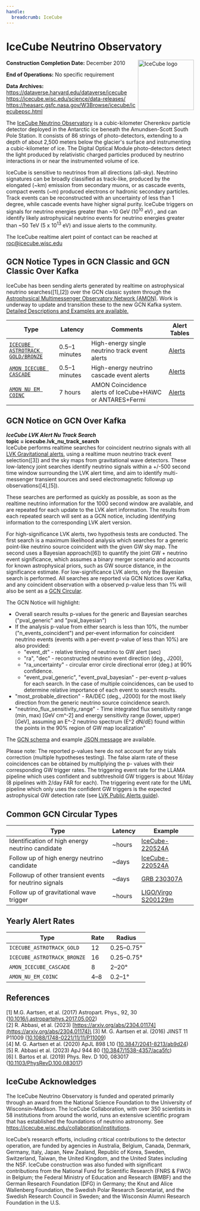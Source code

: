 ```yaml
---
handle:
  breadcrumb: IceCube
---
```



# IceCube Neutrino Observatory

<img
  src={logo}
  alt="IceCube logo"
  align="right"
  width="150"
  height="135"
  className="height-auto"
/>

**Construction Completion Date:** December 2010

**End of Operations:** No specific requirement

**Data Archives:**\
https://dataverse.harvard.edu/dataverse/icecube \
https://icecube.wisc.edu/science/data-releases/ \
https://heasarc.gsfc.nasa.gov/W3Browse/icecube/icecubepsc.html

The [IceCube Neutrino Observatory](https://icecube.wisc.edu/) is a cubic-kilometer Cherenkov particle detector
deployed in the Antarctic ice beneath the Amundsen-Scott South Pole Station. It consists of 86 strings of
photo-detectors, extending to a depth of about 2,500 meters below the glacier's surface and
instrumenting a cubic-kilometer of ice. The Digital Optical Module photo-detectors detect the light
produced by relativistic charged particles produced by neutrino interactions in or near the instrumented
volume of ice.

IceCube is sensitive to neutrinos from all directions (all-sky). Neutrino signatures can be broadly
classified as track-like, produced by the elongated (~km) emission from secondary muons, or as
cascade events, compact events (~m) produced electrons or hadronic secondary particles.
Track events can be reconstructed with an uncertainty of less than 1 degree, while cascade events
have higher signal purity. IceCube triggers on signals for neutrino energies greater than ~10 GeV
(10<sup>10</sup> eV) , and can identify likely astrophysical neutrino events for neutrino
energies greater than ~50 TeV (5 x 10<sup>13</sup> eV) and issue alerts to the community.

The IceCube realtime alert point of contact can be reached at roc@icecube.wisc.edu

## GCN Notice Types in GCN Classic and GCN Classic Over Kafka

IceCube has been sending alerts generated by realtime on astrophysical neutrino searches([1],[2])
over the GCN classic system through the
[Astrophysical Multimessenger Observatory Network (AMON)](https://www.amon.psu.edu). Work is underway
to update and transition these to the new GCN Kafka system.  
[Detailed Descriptions and Examples are available.](https://gcn.gsfc.nasa.gov/amon.html)

<div className="overflow-table">

| Type                                                                                                              | Latency       | Comments                                                 | Alert Tables                                                             |
| ----------------------------------------------------------------------------------------------------------------- | ------------- | -------------------------------------------------------- | ------------------------------------------------------------------------ |
| [`ICECUBE ASTROTRACK GOLD/BRONZE`](http://gcn.gsfc.nasa.gov/doc/IceCube_High_Energy_Neutrino_Track_Alerts_v2.pdf) | 0.5–1 minutes | High-energy single neutrino track event alerts           | [Alerts](https://gcn.gsfc.nasa.gov/amon_icecube_gold_bronze_events.html) |
| [`AMON ICECUBE CASCADE`](http://gcn.gsfc.nasa.gov/doc/High_Energy_Neutrino_Cascade_Alerts.pdf)                    | 0.5–1 minutes | High-energy neutrino cascade event alerts                | [Alerts](https://gcn.gsfc.nasa.gov/amon_icecube_cascade_events.html)     |
| [`AMON NU EM COINC`](https://gcn.gsfc.nasa.gov/doc/gamma_nu.pdf)                                                  | 7 hours       | AMON Coincidence alerts of IceCube+HAWC or ANTARES+Fermi | [Alerts](https://gcn.gsfc.nasa.gov/amon_nu_em_coinc_events.html)         |

</div>

## GCN Notice on GCN Over Kafka

**_IceCube LVK Alert Nu Track Search_**\
**topic = icecube.lvk_nu_track_search**\
IceCube performs realtime searches for coincident neutrino signals with all
[LVK Gravitational alerts](https://emfollow.docs.ligo.org/userguide/), using
a realtime muon neutrino track event selection([3]) and the sky maps from gravitational
wave detectors. These low-latency joint searches identify neutrino signals within a +/-500 second time
window surrounding the LVK alert time, and aim to identify multi-messenger transient
sources and seed electromagnetic followup up observations([4],[5]).

These searches are performed as quickly as possible, as soon as the realtime neutrino information for the 1000 second window
are available, and are repeated for each update
to the LVK alert information. The results from each repeated search will sent as a GCN notice,
including identifying information to the corresponding LVK alert version.

For high-significance LVK alerts, two hypothesis tests
are conducted. The first search is a maximum likelihood analysis which searches for a
generic point-like neutrino source coincident with the given GW sky map. The
second uses a Bayesian approach([6]) to quantify the joint GW + neutrino event significance, which
assumes a binary merger scenario and accounts for known astrophysical priors, such as GW source
distance, in the significance estimate. For low-significance LVK alerts, only the Bayesian search
is performed. All searches are reported via GCN Notices over Kafka, and any coincident
observation with a observed p-value less than 1\% will also
be sent as a [GCN Circular](https://gcn.nasa.gov/circulars).

The GCN Notice will highlight:

- Overall search results p-values for the generic and Bayesian searches ("pval_generic" and "pval_bayesian")
- If the analysis p-value from either search is less than 10%, the number ("n_events_coincident") and per-event information for coincident neutrino events (events with a per-event p-value of less than 10%) are also provided:
  - "event_dt" - relative timing of neutrino to GW alert (sec)
  - "ra", "dec" - reconstructed neutrino event direction (deg., J200),
  - "ra_uncertainty" - circular error circle directional error (deg.) at 90\% confidence.
  - "event_pval_generic", "event_pval_bayesian" - per-event p-values for each search. In the case of multiple coincidences, can be used to determine relative importance of each event to search results.
- "most_probable_direction" - RA/DEC (deg., J2000) for the most likely direction from the generic neutrino source coincidence search.
- "neutrino_flux_sensitivity_range" - Time integrated flux sensitivity range (min, max) [GeV cm^-2] and energy sensitivity range (lower, upper) [GeV], assuming an E^-2 neutrino spectrum (E^2 dN/dE) found within the points in the 90% region of GW map localization"

The [GCN schema](https://gcn.nasa.gov/schema/gcn/notices/icecube/LvkNuTrackSearch.schema.json) and
example [JSON message](https://raw.githubusercontent.com/nasa-gcn/gcn-schema/main/gcn/notices/icecube/LvkNuTrackSearch.example.json)
are available.

Please note: The reported p-values here do not account for any trials correction (multiple hypotheses
testing). The false alarm rate of these coincidences can be obtained by multiplying the p-
values with their corresponding GW trigger rates. The triggering event rate for the
LLAMA pipeline which uses confident and subthreshold GW triggers is about 16/day (8
pipelines with 2/day FAR for each). The triggering event rate for the UML pipeline which
only uses the confident GW triggers is the expected astrophysical GW detection rate
(see [LVK Public Alerts guide](https://emfollow.docs.ligo.org/userguide/changes.html)).

## Common GCN Circular Types

<div className="overflow-table">

| Type                                                    | Latency | Example                                                     |
| ------------------------------------------------------- | ------- | ----------------------------------------------------------- |
| Identification of high energy neutrino candidate        | ~hours  | [IceCube-220524A](https://gcn.nasa.gov/circulars/32102)     |
| Follow up of high energy neutrino candidate             | ~days   | [IceCube-220524A](https://gcn.nasa.gov/circulars/32114)     |
| Followup of other transient events for neutrino signals | ~days   | [ GRB 230307A](https://gcn.nasa.gov/circulars/33430)        |
| Follow up of gravitational wave trigger                 | ~hours  | [LIGO/Virgo S200129m](https://gcn.nasa.gov/circulars/26927) |

</div>

## Yearly Alert Rates

<div className="overflow-table">

| Type                        | Rate | Radius     |
| --------------------------- | ---- | ---------- |
| `ICECUBE_ASTROTRACK_GOLD`   | 12   | 0.25–0.75° |
| `ICECUBE_ASTROTRACK_BRONZE` | 16   | 0.25–0.75° |
| `AMON_ICECUBE_CASCADE`      | 8    | 2–20°      |
| `AMON_NU_EM_COINC`          | 4–8  | 0.2–1°     |

</div>

## References

[1] M.G. Aartsen, et al. (2017) Astropart. Phys., 92, 30 ([10.1016/j.astropartphys.2017.05.002](http://dx.doi.org/10.1016/j.astropartphys.2017.05.002))\
[2] R. Abbasi, et al. (2023) [https://arxiv.org/abs/2304.01174](https://arxiv.org/abs/2304.01174)\
[3] M. G. Aartsen et al. (2016) JINST 11 P11009 ([10.1088/1748-0221/11/11/P11009](https://doi.org/10.1088/1748-0221/11/11/P11009))\
[4] M. G. Aartsen et al. (2020) ApJL 898 L10 ([10.3847/2041-8213/ab9d24](https://doi.org/10.3847/2041-8213/ab9d24))\
[5] R. Abbasi et al. (2023) ApJ 944 80 ([10.3847/1538-4357/aca5fc](https://doi.org/10.3847/1538-4357/aca5fc))\
[6] I. Bartos et al. (2019) Phys. Rev. D 100, 083017 ([10.1103/PhysRevD.100.083017](https://doi.org/10.1103/PhysRevD.100.083017))

## IceCube Acknowledges

The IceCube Neutrino Observatory is funded and operated primarily through an award from
the National Science Foundation to the University of Wisconsin–Madison. The IceCube
Collaboration, with over 350 scientists in 58 institutions from around the world, runs an
extensive scientific program that has established the foundations of neutrino
astronomy. See https://icecube.wisc.edu/collaboration/institutions.

IceCube’s research efforts, including critical contributions to the detector operation,
are funded by agencies in Australia, Belgium, Canada, Denmark, Germany, Italy, Japan, New Zealand,
Republic of Korea, Sweden, Switzerland, Taiwan, the United Kingdom, and the United States
including the NSF. IceCube construction was also funded with significant contributions from the
National Fund for Scientific Research (FNRS & FWO) in Belgium; the Federal Ministry of
Education and Research (BMBF) and the German Research Foundation (DFG) in Germany; the
Knut and Alice Wallenberg Foundation, the Swedish Polar Research Secretariat, and the
Swedish Research Council in Sweden; and the Wisconsin Alumni Research Foundation in the U.S.
